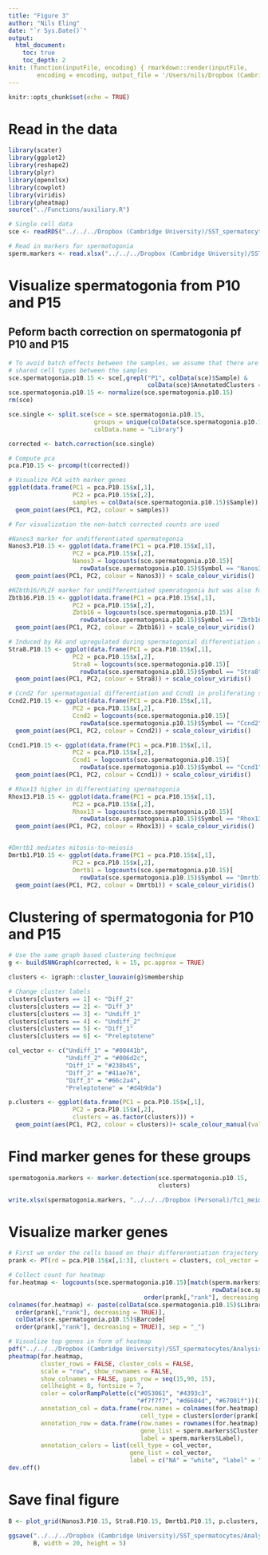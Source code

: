 ```yaml
---
title: "Figure 3"
author: "Nils Eling"
date: "`r Sys.Date()`"
output: 
  html_document:
    toc: true
    toc_depth: 2
knit: (function(inputFile, encoding) { rmarkdown::render(inputFile, 
        encoding = encoding, output_file = '/Users/nils/Dropbox (Cambridge University)/SST_spermatocytes/Analysis/Figures/Fig_S3/Fig_3.html') })
---
```


```r
knitr::opts_chunk$set(echo = TRUE)
```

# Read in the data

```r
library(scater)
library(ggplot2)
library(reshape2)
library(plyr)
library(openxlsx)
library(cowplot)
library(viridis)
library(pheatmap)
source("../Functions/auxiliary.R")

# Single cell data
sce <- readRDS("../../../Dropbox (Cambridge University)/SST_spermatocytes/Analysis/data/10X_data/SCE_all.rds")

# Read in markers for spermatogonia
sperm.markers <- read.xlsx("../../../Dropbox (Cambridge University)/SST_spermatocytes/Analysis/Figures/Fig_3/Spermatogonia_Top15.xlsx")
```

# Visualize spermatogonia from P10 and P15

## Peform bacth correction on spermatogonia pf P10 and P15

```r
# To avoid batch effects between the samples, we assume that there are 
# shared cell types between the samples
sce.spermatogonia.p10.15 <- sce[,grepl("P1", colData(sce)$Sample) &
                                       colData(sce)$AnnotatedClusters == "Spermatogonia"]
sce.spermatogonia.p10.15 <- normalize(sce.spermatogonia.p10.15)
rm(sce)

sce.single <- split.sce(sce = sce.spermatogonia.p10.15, 
                        groups = unique(colData(sce.spermatogonia.p10.15)$Library), 
                        colData.name = "Library")

corrected <- batch.correction(sce.single)
```

```r
# Compute pca 
pca.P10.15 <- prcomp(t(corrected))

# Visualize PCA with marker genes
ggplot(data.frame(PC1 = pca.P10.15$x[,1],
                  PC2 = pca.P10.15$x[,2],
                  samples = colData(sce.spermatogonia.p10.15)$Sample)) +
  geom_point(aes(PC1, PC2, colour = samples)) 

# For visualization the non-batch corrected counts are used

#Nanos3 marker for undifferentiated spermatogonia
Nanos3.P10.15 <- ggplot(data.frame(PC1 = pca.P10.15$x[,1],
                  PC2 = pca.P10.15$x[,2],
                  Nanos3 = logcounts(sce.spermatogonia.p10.15)[
                    rowData(sce.spermatogonia.p10.15)$Symbol == "Nanos3",])) +
  geom_point(aes(PC1, PC2, colour = Nanos3)) + scale_colour_viridis()

#NZbtb16/PLZF marker for undifferentiated spemratogonia but was also found in spermatogonia alreadt expressing Stra8
Zbtb16.P10.15 <- ggplot(data.frame(PC1 = pca.P10.15$x[,1],
                  PC2 = pca.P10.15$x[,2],
                  Zbtb16 = logcounts(sce.spermatogonia.p10.15)[
                    rowData(sce.spermatogonia.p10.15)$Symbol == "Zbtb16",])) +
  geom_point(aes(PC1, PC2, colour = Zbtb16)) + scale_colour_viridis()

# Induced by RA and upregulated during spermatogonial differentiation and again later on in preleptotene spermatocytes
Stra8.P10.15 <- ggplot(data.frame(PC1 = pca.P10.15$x[,1],
                  PC2 = pca.P10.15$x[,2],
                  Stra8 = logcounts(sce.spermatogonia.p10.15)[
                    rowData(sce.spermatogonia.p10.15)$Symbol == "Stra8",])) +
  geom_point(aes(PC1, PC2, colour = Stra8)) + scale_colour_viridis()

# Ccnd2 for spermatogonial differentiation and Ccnd1 in proliferating spermatogonia
Ccnd2.P10.15 <- ggplot(data.frame(PC1 = pca.P10.15$x[,1],
                  PC2 = pca.P10.15$x[,2],
                  Ccnd2 = logcounts(sce.spermatogonia.p10.15)[
                    rowData(sce.spermatogonia.p10.15)$Symbol == "Ccnd2",])) +
  geom_point(aes(PC1, PC2, colour = Ccnd2)) + scale_colour_viridis()

Ccnd1.P10.15 <- ggplot(data.frame(PC1 = pca.P10.15$x[,1],
                  PC2 = pca.P10.15$x[,2],
                  Ccnd1 = logcounts(sce.spermatogonia.p10.15)[
                    rowData(sce.spermatogonia.p10.15)$Symbol == "Ccnd1",])) +
  geom_point(aes(PC1, PC2, colour = Ccnd1)) + scale_colour_viridis()

# Rhox13 higher in differentiating spermatogonia
Rhox13.P10.15 <- ggplot(data.frame(PC1 = pca.P10.15$x[,1],
                  PC2 = pca.P10.15$x[,2],
                  Rhox13 = logcounts(sce.spermatogonia.p10.15)[
                    rowData(sce.spermatogonia.p10.15)$Symbol == "Rhox13",])) +
  geom_point(aes(PC1, PC2, colour = Rhox13)) + scale_colour_viridis()


#Dmrtb1 mediates mitosis-to-meiosis 
Dmrtb1.P10.15 <- ggplot(data.frame(PC1 = pca.P10.15$x[,1],
                  PC2 = pca.P10.15$x[,2],
                  Dmrtb1 = logcounts(sce.spermatogonia.p10.15)[
                    rowData(sce.spermatogonia.p10.15)$Symbol == "Dmrtb1",])) +
  geom_point(aes(PC1, PC2, colour = Dmrtb1)) + scale_colour_viridis()
```

# Clustering of spermatogonia for P10 and P15

```r
# Use the same graph based clustering technique
g <- buildSNNGraph(corrected, k = 15, pc.approx = TRUE)

clusters <- igraph::cluster_louvain(g)$membership

# Change cluster labels
clusters[clusters == 1] <- "Diff_2"
clusters[clusters == 2] <- "Diff_3"
clusters[clusters == 3] <- "Undiff_1"
clusters[clusters == 4] <- "Undiff_2"
clusters[clusters == 5] <- "Diff_1"
clusters[clusters == 6] <- "Preleptotene"

col_vector <- c("Undiff_1" = "#00441b",
                "Undiff_2" = "#006d2c",
                "Diff_1" = "#238b45",
                "Diff_2" = "#41ae76",
                "Diff_3" = "#66c2a4",
                "Preleptotene" = "#d4b9da")

p.clusters <- ggplot(data.frame(PC1 = pca.P10.15$x[,1],
                  PC2 = pca.P10.15$x[,2],
                  clusters = as.factor(clusters))) +
  geom_point(aes(PC1, PC2, colour = clusters))+ scale_colour_manual(values = col_vector)
```

# Find marker genes for these groups

```r
spermatogonia.markers <- marker.detection(sce.spermatogonia.p10.15, 
                                          clusters)

write.xlsx(spermatogonia.markers, "../../../Dropbox (Personal)/Tc1_meiotic_silencing/Figures/Supplemental Tables/Table_S4.xlsx")
```

# Visualize marker genes

```r
# First we order the cells based on their differerentiation trajectory
prank <- PT(rd = pca.P10.15$x[,1:3], clusters = clusters, col_vector = col_vector)

# Collect count for heatmap
for.heatmap <- logcounts(sce.spermatogonia.p10.15)[match(sperm.markers$GeneName, 
                                                         rowData(sce.spermatogonia.p10.15)$Symbol),
                                      order(prank[,"rank"], decreasing = TRUE)]
colnames(for.heatmap) <- paste(colData(sce.spermatogonia.p10.15)$Library[
  order(prank[,"rank"], decreasing = TRUE)],
  colData(sce.spermatogonia.p10.15)$Barcode[
  order(prank[,"rank"], decreasing = TRUE)], sep = "_")

# Visualize top genes in form of heatmap
pdf("../../../Dropbox (Cambridge University)/SST_spermatocytes/Analysis/Figures/Fig_3/Spermatogonia_heatmap_P10_P15.pdf", onefile = FALSE, width = 10, height = 15)
pheatmap(for.heatmap, 
         cluster_rows = FALSE, cluster_cols = FALSE,
         scale = "row", show_rownames = FALSE,
         show_colnames = FALSE, gaps_row = seq(15,90, 15),
         cellheight = 8, fontsize = 7,
         color = colorRampPalette(c("#053061", "#4393c3", 
                                    "#f7f7f7", "#d6604d", "#67001f"))(100),
         annotation_col = data.frame(row.names = colnames(for.heatmap),
                                     cell_type = clusters[order(prank[,"rank"], decreasing = TRUE)]),
         annotation_row = data.frame(row.names = rownames(for.heatmap),
                                     gene_list = sperm.markers$Cluster,
                                     label = sperm.markers$Label),
         annotation_colors = list(cell_type = col_vector,
                                  gene_list = col_vector,
                                  label = c("NA" = "white", "label" = "black")))
dev.off()
```

# Save final figure

```r
B <- plot_grid(Nanos3.P10.15, Stra8.P10.15, Dmrtb1.P10.15, p.clusters, ncol = 4, nrow = 1)

ggsave("../../../Dropbox (Cambridge University)/SST_spermatocytes/Analysis/Figures/Fig_3/Fig_3.pdf",
       B, width = 20, height = 5)
```
